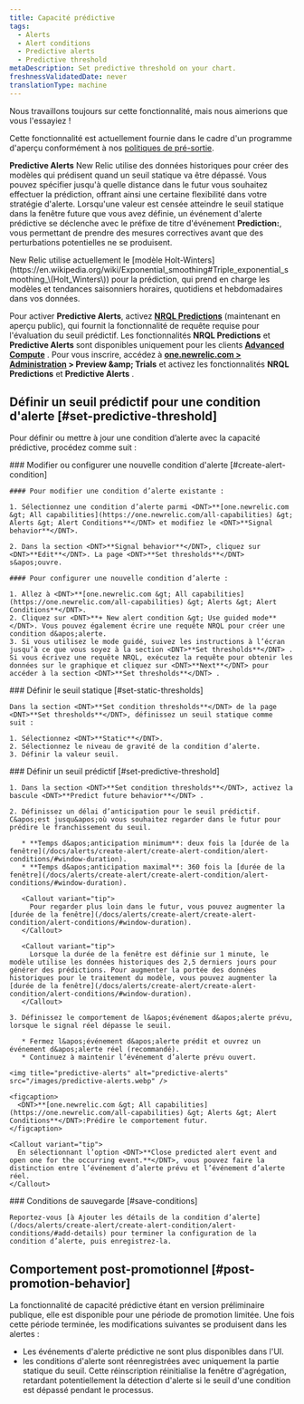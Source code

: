 ```yaml
---
title: Capacité prédictive
tags:
  - Alerts
  - Alert conditions
  - Predictive alerts
  - Predictive threshold
metaDescription: Set predictive threshold on your chart.
freshnessValidatedDate: never
translationType: machine
---
```


<Callout title="Aperçu">
  Nous travaillons toujours sur cette fonctionnalité, mais nous aimerions que vous l&apos;essayiez !

  Cette fonctionnalité est actuellement fournie dans le cadre d&apos;un programme d&apos;aperçu conformément à nos [politiques de pré-sortie](/docs/licenses/license-information/referenced-policies/new-relic-pre-release-policy).
</Callout>

<DNT>**Predictive Alerts**</DNT> New Relic utilise des données historiques pour créer des modèles qui prédisent quand un seuil statique va être dépassé. Vous pouvez spécifier jusqu&apos;à quelle distance dans le futur vous souhaitez effectuer la prédiction, offrant ainsi une certaine flexibilité dans votre stratégie d&apos;alerte. Lorsqu&apos;une valeur est censée atteindre le seuil statique dans la fenêtre future que vous avez définie, un événement d&apos;alerte prédictive se déclenche avec le préfixe de titre d&apos;événement <DNT>**Prediction:**</DNT>, vous permettant de prendre des mesures correctives avant que des perturbations potentielles ne se produisent.

<Callout variant="tip">
  New Relic utilise actuellement le [modèle Holt-Winters](https://en.wikipedia.org/wiki/Exponential_smoothing#Triple_exponential_smoothing_\(Holt_Winters\)) pour la prédiction, qui prend en charge les modèles et tendances saisonniers horaires, quotidiens et hebdomadaires dans vos données.
</Callout>

Pour activer <DNT>**Predictive Alerts**</DNT>, activez <DNT>**[NRQL Predictions](/docs/query-your-data/explore-query-data/use-charts/nrql-predictions)**</DNT> (maintenant en aperçu public), qui fournit la fonctionnalité de requête requise pour l&apos;évaluation du seuil prédictif. Les fonctionnalités <DNT>**NRQL Predictions**</DNT> et <DNT>**Predictive Alerts**</DNT> sont disponibles uniquement pour les clients **[Advanced Compute](https://newrelic.com/pricing/compute#pricing_plan-compute)** . Pour vous inscrire, accédez à <DNT>**[one.newrelic.com &gt; Administration](https://one.newrelic.com/admin-portal) &gt; Preview &amp;amp; Trials**</DNT> et activez les fonctionnalités <DNT>**NRQL Predictions**</DNT> et <DNT>**Predictive Alerts**</DNT> .

## Définir un seuil prédictif pour une condition d&apos;alerte [#set-predictive-threshold]

Pour définir ou mettre à jour une condition d’alerte avec la capacité prédictive, procédez comme suit :

<Steps>
  <Step>
    ### Modifier ou configurer une nouvelle condition d&apos;alerte [#create-alert-condition]

    #### Pour modifier une condition d’alerte existante :

    1. Sélectionnez une condition d’alerte parmi <DNT>**[one.newrelic.com &gt; All capabilities](https://one.newrelic.com/all-capabilities) &gt; Alerts &gt; Alert Conditions**</DNT> et modifiez le <DNT>**Signal behavior**</DNT>.

    2. Dans la section <DNT>**Signal behavior**</DNT>, cliquez sur <DNT>**Edit**</DNT>. La page <DNT>**Set thresholds**</DNT> s&apos;ouvre.

    #### Pour configurer une nouvelle condition d’alerte :

    1. Allez à <DNT>**[one.newrelic.com &gt; All capabilities](https://one.newrelic.com/all-capabilities) &gt; Alerts &gt; Alert Conditions**</DNT>.
    2. Cliquez sur <DNT>**+ New alert condition &gt; Use guided mode**</DNT>. Vous pouvez également écrire une requête NRQL pour créer une condition d&apos;alerte.
    3. Si vous utilisez le mode guidé, suivez les instructions à l’écran jusqu’à ce que vous soyez à la section <DNT>**Set thresholds**</DNT> . Si vous écrivez une requête NRQL, exécutez la requête pour obtenir les données sur le graphique et cliquez sur <DNT>**Next**</DNT> pour accéder à la section <DNT>**Set thresholds**</DNT> .
  </Step>

  <Step>
    ### Définir le seuil statique [#set-static-thresholds]

    Dans la section <DNT>**Set condition thresholds**</DNT> de la page <DNT>**Set thresholds**</DNT>, définissez un seuil statique comme suit :

    1. Sélectionnez <DNT>**Static**</DNT>.
    2. Sélectionnez le niveau de gravité de la condition d’alerte.
    3. Définir la valeur seuil.
  </Step>

  <Step>
    ### Définir un seuil prédictif [#set-predictive-threshold]

    1. Dans la section <DNT>**Set condition thresholds**</DNT>, activez la bascule <DNT>**Predict future behavior**</DNT> .

    2. Définissez un délai d’anticipation pour le seuil prédictif. C&apos;est jusqu&apos;où vous souhaitez regarder dans le futur pour prédire le franchissement du seuil.

       * **Temps d&apos;anticipation minimum**: deux fois la [durée de la fenêtre](/docs/alerts/create-alert/create-alert-condition/alert-conditions/#window-duration).
       * **Temps d&apos;anticipation maximal**: 360 fois la [durée de la fenêtre](/docs/alerts/create-alert/create-alert-condition/alert-conditions/#window-duration).

       <Callout variant="tip">
         Pour regarder plus loin dans le futur, vous pouvez augmenter la [durée de la fenêtre](/docs/alerts/create-alert/create-alert-condition/alert-conditions/#window-duration).
       </Callout>

       <Callout variant="tip">
         Lorsque la durée de la fenêtre est définie sur 1 minute, le modèle utilise les données historiques des 2,5 derniers jours pour générer des prédictions. Pour augmenter la portée des données historiques pour le traitement du modèle, vous pouvez augmenter la [durée de la fenêtre](/docs/alerts/create-alert/create-alert-condition/alert-conditions/#window-duration).
       </Callout>

    3. Définissez le comportement de l&apos;événement d&apos;alerte prévu, lorsque le signal réel dépasse le seuil.

       * Fermez l&apos;événement d&apos;alerte prédit et ouvrez un événement d&apos;alerte réel (recommandé).
       * Continuez à maintenir l’événement d’alerte prévu ouvert.

    <img title="predictive-alerts" alt="predictive-alerts" src="/images/predictive-alerts.webp" />

    <figcaption>
      <DNT>**[one.newrelic.com &gt; All capabilities](https://one.newrelic.com/all-capabilities) &gt; Alerts &gt; Alert Conditions**</DNT>:Prédire le comportement futur.
    </figcaption>

    <Callout variant="tip">
      En sélectionnant l’option <DNT>**Close predicted alert event and open one for the occurring event.**</DNT>, vous pouvez faire la distinction entre l’événement d’alerte prévu et l’événement d’alerte réel.
    </Callout>
  </Step>

  <Step>
    ### Conditions de sauvegarde [#save-conditions]

    Reportez-vous [à Ajouter les détails de la condition d’alerte](/docs/alerts/create-alert/create-alert-condition/alert-conditions/#add-details) pour terminer la configuration de la condition d’alerte, puis enregistrez-la.
  </Step>
</Steps>

## Comportement post-promotionnel [#post-promotion-behavior]

La fonctionnalité de capacité prédictive étant en version préliminaire publique, elle est disponible pour une période de promotion limitée. Une fois cette période terminée, les modifications suivantes se produisent dans les alertes :

* Les événements d&apos;alerte prédictive ne sont plus disponibles dans l&apos;UI.
* les conditions d&apos;alerte sont réenregistrées avec uniquement la partie statique du seuil. Cette réinscription réinitialise la fenêtre d&apos;agrégation, retardant potentiellement la détection d&apos;alerte si le seuil d&apos;une condition est dépassé pendant le processus.